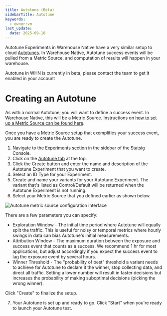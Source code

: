 ```yaml
---
title: Autotune (Beta)
sidebarTitle: Autotune
keywords:
  - owner:vm
last_update:
  date: 2025-09-18
---
```


Autotune Experiments in Warehouse Native have a very similar setup to cloud [Autotunes](/autotune). In Warehouse Native, Autotune success events will be pulled from a Metric Source, and computation of results will happen in your warehouse.

<Info>
Autotune in WHN is currently in beta, please contact the team to get it enabled in your account
</Info>

# Creating an Autotune

As with a normal Autotune, you will want to define a success event. In Warehouse Native, this will be a Metric Source. Instructions on [how to set up a Metric Source can be found here](/statsig-warehouse-native/configuration/metric-sources).

Once you have a Metric Source setup that exemplifies your success event, you are ready to create the Autotune.

1. Navigate to the [Experiments section](https://console.statsig.com/experiments) in the sidebar of the Statsig Console.
2. Click on the [Autotune tab](https://console.statsig.com/autotune) at the top.
3. Click the Create button and enter the name and description of the Autotune Experiment that you want to create.
4. Select an ID Type for your Experiment.
5. Create and name your variants for your Autotune Experiment. The variant that's listed as Control/Default will be returned when the Autotune Experiment is not running.
6. Select your Metric Source that you defined earlier as shown below.

<Frame>
  <img src="https://github.com/statsig-io/docs/assets/152932686/857371e2-22e4-4316-bca0-b310f541b5c3" alt="Autotune metric source configuration interface" />
</Frame>

There are a few parameters you can specify:

- Exploration Window - The initial time period where Autotune will equally split the traffic. This is useful for noisy or temporal metrics where hourly swings in data can bias Autotune's initial measurements.
- Attribution Window - The maximum duration between the exposure and success event that counts as a success. We recommend 1 hr for most applications, but adjust accordingly if you expect the success event to lag the exposure event by several hours.
- Winner Threshold - The "probability of best" threshold a variant needs to achieve for Autotune to declare it the winner, stop collecting data, and direct all traffic. Setting a lower number will result in faster decisions but increases the probability of making suboptimal decisions (picking the wrong winner).

Click "Create" to finalize the setup.

7. Your Autotune is set up and ready to go. Click "Start" when you're ready to launch your Autotune test.
